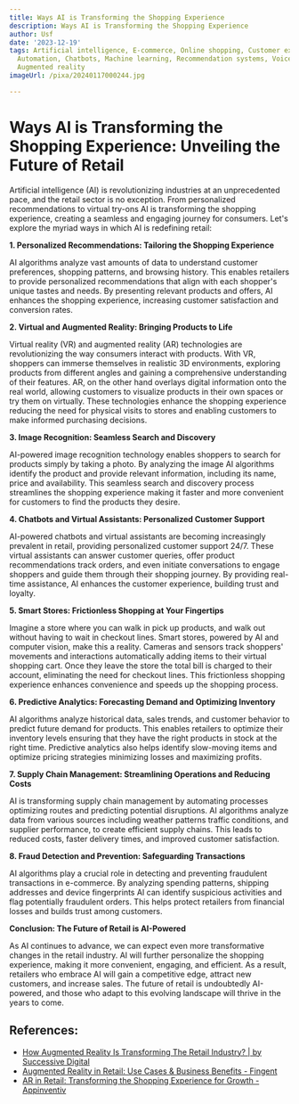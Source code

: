 ```yaml
---
title: Ways AI is Transforming the Shopping Experience
description: Ways AI is Transforming the Shopping Experience
author: Usf
date: '2023-12-19'
tags: Artificial intelligence, E-commerce, Online shopping, Customer experience, Personalization,
  Automation, Chatbots, Machine learning, Recommendation systems, Voice commerce,
  Augmented reality
imageUrl: /pixa/20240117000244.jpg

---
```

#  **Ways AI is Transforming the Shopping Experience: Unveiling  the  Future of Retail**

Artificial intelligence  (AI) is revolutionizing industries at an unprecedented pace, and the retail sector is no exception. From personalized  recommendations to virtual try-ons AI is transforming the shopping experience, creating a seamless  and engaging  journey for consumers. Let's explore the myriad ways in which AI is redefining retail:

**1. Personalized Recommendations: Tailoring the Shopping Experience**

AI algorithms analyze vast amounts of data to understand customer preferences, shopping patterns, and browsing history. This enables retailers to  provide personalized recommendations that align with each shopper's unique tastes and needs. By presenting  relevant products and offers, AI enhances the shopping experience, increasing customer satisfaction and conversion rates.

**2. Virtual and Augmented Reality: Bringing Products  to  Life**

Virtual reality (VR) and  augmented reality (AR) technologies are revolutionizing the way consumers  interact with products.  With VR, shoppers can immerse themselves in realistic 3D environments, exploring products from different angles and gaining a comprehensive understanding of  their features. AR, on the other hand overlays digital information onto the  real world, allowing  customers to visualize products in  their own spaces or try them on virtually. These technologies enhance the shopping experience reducing the  need for physical visits to stores and enabling customers to make informed purchasing decisions.

**3. Image Recognition: Seamless Search  and Discovery**

AI-powered image recognition  technology enables shoppers to search for products simply by taking a photo. By analyzing the image AI algorithms identify the  product  and provide relevant information, including its name, price and availability. This seamless search and discovery process  streamlines  the shopping  experience  making it faster and more convenient for customers to find the products they desire.

**4. Chatbots and Virtual Assistants: Personalized Customer Support**

AI-powered chatbots  and virtual  assistants are becoming increasingly prevalent in retail, providing personalized customer support 24/7. These virtual assistants can answer customer queries, offer product recommendations track orders, and  even initiate conversations to engage shoppers and guide them through their shopping journey. By providing real-time assistance, AI enhances the customer  experience, building trust and loyalty.

**5. Smart Stores: Frictionless Shopping at Your Fingertips**

Imagine a store where you can walk in pick up products, and walk out without having to wait in checkout lines. Smart stores,  powered  by  AI and computer vision, make  this a reality. Cameras and sensors track shoppers' movements and interactions automatically adding items to their virtual shopping  cart. Once they leave the store the total bill  is charged to their account, eliminating the need for checkout lines. This frictionless shopping  experience enhances convenience and speeds up the shopping process.

**6. Predictive Analytics: Forecasting  Demand and Optimizing Inventory**

AI algorithms analyze historical data, sales trends, and customer behavior to predict future demand for products. This enables retailers to optimize their inventory  levels  ensuring that they have the right products in stock at the  right time. Predictive  analytics also helps identify slow-moving items  and optimize pricing strategies  minimizing  losses and maximizing profits.

**7. Supply Chain Management: Streamlining  Operations and Reducing Costs**

AI is transforming supply chain management by automating processes optimizing routes and predicting potential disruptions.  AI  algorithms analyze data from various sources including weather patterns  traffic conditions, and supplier performance, to create efficient supply chains. This leads to reduced costs, faster delivery times, and improved customer satisfaction.

**8. Fraud Detection and Prevention: Safeguarding Transactions**

AI algorithms play  a crucial role in detecting and preventing fraudulent transactions in  e-commerce.  By analyzing spending patterns,  shipping addresses and device fingerprints  AI can identify suspicious activities and  flag potentially fraudulent  orders. This helps protect  retailers from financial losses and builds trust among customers.

**Conclusion: The Future of Retail is AI-Powered**

As AI continues  to advance,  we can  expect even more transformative  changes  in the retail industry. AI will further personalize the shopping experience,  making it more convenient, engaging, and efficient. As a result, retailers who embrace AI will gain a competitive edge, attract new customers, and increase sales. The future of retail is undoubtedly AI-powered, and those who adapt  to this evolving landscape will thrive in the years to come.

## References:
- [How Augmented Reality Is Transforming The Retail Industry? | by Successive Digital](https://medium.com/@successive_digital/how-augmented-reality-is-transforming-the-retail-industry-b3cf0e1c8584)
- [Augmented Reality in Retail: Use Cases & Business Benefits - Fingent](https://www.fingent.com/blog/augmented-reality-in-retail-reimagining-the-future-of-shopping/)
- [AR in Retail: Transforming the Shopping Experience for Growth - Appinventiv](https://appinventiv.com/blog/augmented-reality-in-retail/amp/)
